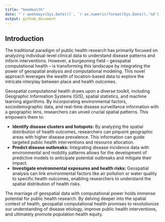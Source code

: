 ```yaml
---
title: "GeoHealth"
date: "`r weekdays(Sys.Date())`, `r as.numeric(format(Sys.Date(),'%d'))`^`r ifelse(as.numeric(format(Sys.Date(), '%d')) %in% c(1,21,31),'st',ifelse(as.numeric(format(Sys.Date(), '%d')) %in% c(2,22),'nd',ifelse(as.numeric(format(Sys.Date(), '%d')) %in% c(3,23),'rd','th')))`^ `r format(Sys.Date(),'%B %Y')`"
output: github_document
---
```


## Introduction

The traditional paradigm of public health research has primarily focused on analyzing individual-level clinical data to understand disease patterns and inform interventions. However, a burgeoning field – geospatial computational health – is transforming this landscape by integrating the power of geospatial analysis and computational modeling. This novel approach leverages the wealth of location-based data to explore the intricate interplay between place and health outcomes. 

Geospatial computational health draws upon a diverse toolkit, including Geographic Information Systems (GIS), spatial statistics, and machine learning algorithms. By incorporating environmental factors, sociodemographic data, and real-time disease surveillance information with a geographic lens, researchers can unveil crucial spatial patterns. This empowers them to:

* **Identify disease clusters and hotspots:** By analyzing the spatial distribution of health outcomes, researchers can pinpoint geographic areas with higher disease prevalence. This information can guide targeted public health interventions and resource allocation.
* **Predict disease outbreaks:**  Integrating disease incidence data with environmental and mobility patterns allows for the development of predictive models to anticipate potential outbreaks and mitigate their impact.
* **Investigate environmental exposures and health risks:**  Geospatial analysis can  link environmental factors like air pollution or water quality to specific health outcomes, enabling researchers to understand the spatial distribution of health risks. 

The marriage of geospatial data with computational power holds immense potential for public health research. By delving deeper into the spatial context of health, geospatial computational health promises to revolutionize our understanding of disease etiology, improve public health interventions, and ultimately promote population health equity. 